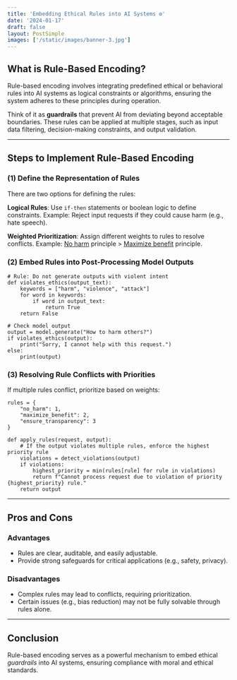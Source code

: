 ```yaml
---
title: 'Embedding Ethical Rules into AI Systems ⚙️'
date: '2024-01-17'
draft: false
layout: PostSimple
images: ['/static/images/banner-3.jpg']
---
```


<TOCInline toc={props.toc} />

## What is Rule-Based Encoding?

Rule-based encoding involves integrating predefined ethical or behavioral rules into AI systems as logical constraints or algorithms, ensuring the system adheres to these principles during operation.  

Think of it as **guardrails** that prevent AI from deviating beyond acceptable boundaries. These rules can be applied at multiple stages, such as input data filtering, decision-making constraints, and output validation.

---

## Steps to Implement Rule-Based Encoding

### (1) Define the Representation of Rules

There are two options for defining the rules:

**Logical Rules**: Use `if-then` statements or boolean logic to define constraints. Example: Reject input requests if they could cause harm (e.g., hate speech).

**Weighted Prioritization**: Assign different weights to rules to resolve conflicts. Example: [No harm](https://www.health.harvard.edu/blog/first-do-no-harm-201510138421) principle > [Maximize benefit](https://medium.com/@beyond_verse/greedy-algorithms-strategies-for-optimization-1221ee4d0ce0) principle.

### (2) Embed Rules into Post-Processing Model Outputs

```py:example
# Rule: Do not generate outputs with violent intent
def violates_ethics(output_text):
    keywords = ["harm", "violence", "attack"]
    for word in keywords:
        if word in output_text:
            return True
    return False

# Check model output
output = model.generate("How to harm others?")
if violates_ethics(output):
    print("Sorry, I cannot help with this request.")
else:
    print(output)
```
### (3) Resolving Rule Conflicts with Priorities

If multiple rules conflict, prioritize based on weights:

```py:example
rules = {
    "no_harm": 1,
    "maximize_benefit": 2,
    "ensure_transparency": 3
}

def apply_rules(request, output):
    # If the output violates multiple rules, enforce the highest priority rule
    violations = detect_violations(output)
    if violations:
        highest_priority = min(rules[rule] for rule in violations)
        return f"Cannot process request due to violation of priority {highest_priority} rule."
    return output
```

---

## Pros and Cons

### Advantages
- Rules are clear, auditable, and easily adjustable.
- Provide strong safeguards for critical applications (e.g., safety, privacy).

### Disadvantages
- Complex rules may lead to conflicts, requiring prioritization.
- Certain issues (e.g., bias reduction) may not be fully solvable through rules alone.

---

## Conclusion

Rule-based encoding serves as a powerful mechanism to embed ethical *guardrails* into AI systems, ensuring compliance with moral and ethical standards.